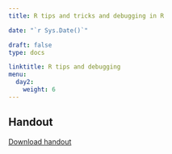 ---
title: R tips and tricks and debugging in R

date: "`r Sys.Date()`"

draft: false
type: docs

linktitle: R tips and debugging
menu:
  day2:
    weight: 6
---

## Handout

[Download handout](../../../Course_Modularization/Intro, general, packages/R tips and tricks.html)

